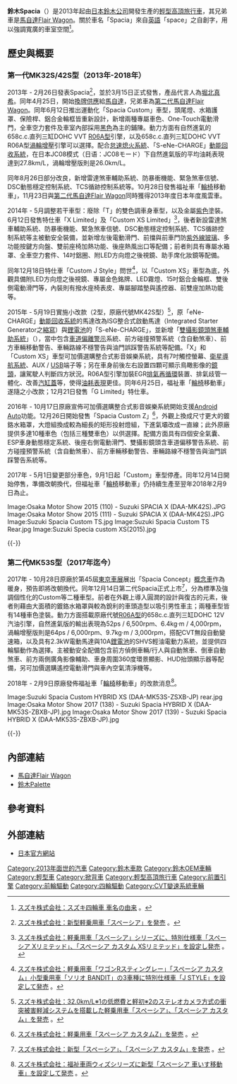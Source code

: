 {{Otheruses|subject=日本鈴木汽車所生產的輕型車|other=關於其他條目|Spacia (消歧義)}}
'''鈴木Spacia'''（{{lang-ja|スズキ・スペーシア}}）是2013年起由[[日本|日本]][[鈴木公司|鈴木公司]]開發生產的[[輕型高頂旅行車|輕型高頂旅行車]]，其兄弟車是[[馬自達Flair_Wagon|馬自達Flair Wagon]]。關於車名「Spacia」來自[[英語|英語]]「space」之自創字，用以強調寬廣的車室空間<ref>{{ja}}[http://www.suzuki.co.jp/about/faq/dom4_name.html スズキ株式会社：スズキ四輪車 車名の由来] {{Wayback|url=http://www.suzuki.co.jp/about/faq/dom4_name.html |date=20201116153346 }}。</ref>。

== 歷史與概要 ==
=== 第一代MK32S/42S型（2013年-2018年） ===
{{Infobox Automobile
|name          = 鈴木Spacia（MK32S/42S型）
|aka           = 
|image         = [[File:Suzuki_Spacia_MK32S_130324.jpg|160px]]<br>[[File:Suzuki_Spacia_X_exhibited_at_JR_Shin-Osaka_Station_front.jpg|160px]]
|manufacturer  = [[鈴木公司|鈴木汽車]]
|predecessor   = [[鈴木Palette|鈴木Palette]]
|successor     = 
|class         = [[輕型車|輕型車]]
|production    = 2013年-2018年
|layout        = [[前置前驅|FF]] / [[四輪驅動|4WD]]
|transmission  = [[無段自動變速器|CVT]]
|engine        = 658c.c.直列三缸DOHC VVT [[鈴木R族引擎#R06A型|R06A型]]引擎<br>658c.c.直列三缸DOHC VVT R06A型[[渦輪增壓器|渦輪增壓]]引擎
|assembly      = 
|body_style    = 五門高頂旅行車
|wheelbase     = 2,425mm
|length        = 3,395mm
|width         = 1,475mm
|height        = 1,735mm-1,740mm
|weight        = 870kg-930kg
|ftrack        = 1,295mm
|rtrack        = 1,290mm
|fuel_economy  = 25.6km/L-26.8km/L
|fuel_capacity = 27L
|related       = [[馬自達Flair_Wagon#第二代（2013年-2018年）|第二代馬自達Flair Wagon]]
|similar       =
|designer      =
}}

2013年 - 2月26日發表Spacia<ref>{{ja}}[http://www.suzuki.co.jp/release/a/2012/0226/index.html スズキ株式会社：新型軽乗用車「スペーシア」を発売] {{Wayback|url=http://www.suzuki.co.jp/release/a/2012/0226/index.html |date=20191006165230 }}。</ref>，並於3月15日正式發售，產品代言人為[[堀北真希|堀北真希]]。同年4月25日，開始[[換牌工程|換牌供應]]給[[馬自達|馬自達]]，兄弟車為[[馬自達Flair_Wagon#第二代（2013年迄今）|第二代馬自達Flair Wagon]]。同年6月12日推出運動化「Spacia Custom」車型，頭尾燈、水箱護罩、保險桿、鋁合金輪框皆重新設計，新增兩種專屬車色、One-Touch電動滑門，全車空力套件及車室內部採用[[黑色|黑色]]為主的鋪陳。動力方面有自然進氣的658c.c.直列三缸DOHC VVT [[鈴木R族引擎#R06A型|R06A型]]引擎，以及658c.c.直列三缸DOHC VVT R06A型[[渦輪增壓器|渦輪增壓]]引擎可以選擇。配合[[怠速熄火系統|怠速熄火系統]]、「S-eNe-CHARGE」[[動能回收系統|動能回收系統]]，在日本JC08模式（日语：JC08モード）下自然進氣版的平均油耗表現達到27.8km/L，渦輪增壓版則是26.0km/L。 

同年8月26日部分改良，新增雷達煞車輔助系統、防暴衝機能、緊急煞車信號、DSC動態穩定控制系統、TCS循跡控制系統等。10月28日發售福祉車「[[輪椅|輪椅]]移動車」，11月23日與[[馬自達Flair_Wagon|第二代馬自達Flair Wagon]]同時獲得2013年度日本年度風雲車。

2014年 - 5月調整若干車型：廢除「T」的雙色調車身車型，以及金屬[[紫色|紫色]]塗裝。6月12日發售特仕車「X Limited」及「Custom XS Limited」<ref>{{ja}}[http://www.suzuki.co.jp/release/a/2014/0612b/index.html スズキ株式会社：軽乗用車「スペーシア」シリーズに、特別仕様車「スペーシア Xリミテッド」、「スペーシア カスタム XSリミテッド」を設定し発売] {{Wayback|url=http://www.suzuki.co.jp/release/a/2014/0612b/index.html |date=20191025024019 }}。</ref>，後者新設雷達煞車輔助系統、防暴衝機能、緊急煞車信號、DSC動態穩定控制系統、TCS循跡控制系統等主被動安全裝備，並新增左後電動滑門、前擋與前車門防[[紫外線|紫外線]][[玻璃|玻璃]]、多功能按鍵方向盤、雙前座椅加熱功能、後座熱風出口等配備；前者則具有專屬水箱罩、全車空力套件、14吋鋁圈、附LED方向燈之後視鏡、助手席化妝鏡等配備。

同年12月18日特仕車「Custom J Style」問世<ref>{{ja}}[http://www.suzuki.co.jp/release/a/2014/1218/index.html スズキ株式会社：軽乗用車「ワゴンRスティングレー」「スペーシア カスタム」小型乗用車「ソリオ BANDIT」の3車種に特別仕様車「J STYLE」を設定して発売] {{Wayback|url=http://www.suzuki.co.jp/release/a/2014/1218/index.html |date=20190730015706 }}。</ref>，以「Custom XS」車型為底，外觀具備附LED方向燈之後視鏡、專屬金色銘牌、LED霧燈、15吋鋁合金輪框、雙後側電動滑門等，內裝則有撥水座椅表皮、專屬腳踏墊與遙控器、前雙座加熱功能等。

2015年 - 5月19日實施小改款（2型，原廠代號MK42S型）<ref>{{ja}}[http://www.suzuki.co.jp/release/a/2015/0519/index.html スズキ株式会社：32.0km/L※1の低燃費と軽初※2のステレオカメラ方式の衝突被害軽減システムを搭載した軽乗用車「スペーシア」、「スペーシア カスタム」を発売] {{Wayback|url=http://www.suzuki.co.jp/release/a/2015/0519/index.html |date=20191011075606 }}。</ref>，原「eNe-CHARGE」[[動能回收系統|動能回收系統]]的馬達改為ISG整合式啟動馬達（Integrated Starter Generator之[[縮寫|縮寫]]）與[[鋰電池|鋰電池]]的「S-eNe-CHARGE」，並新增「[[汽車防撞系統#鈴木|雙攝影鏡頭煞車輔助系統]]」（{{lang|ja|デュアルカメラブレーキサポート}}），當中包含[[車道偏離警示|車道偏離警示]]系統、前方碰撞預警系統（含自動煞車）、前方車輛移動警告、車輛路線不穩警告與油門誤踩警告系統等配備。「X」和「Custom XS」車型可加價選購整合式影音娛樂系統，具有7吋觸控螢幕、[[衛星導航系統|衛星導航系統]]、AUX / [[USB|USB]]端子等；另在車身前後左右設置四顆可顯示鳥瞰影像的[[網路攝影機|鏡頭]]，讓駕駛人判斷四方狀況。R06A型引擎加裝EGR[[排氣再循環|排氣再循環]]裝置、排氣歧管一體化、改善[[汽缸蓋|汽缸蓋]]等，使得[[汽车燃油经济性|油耗表現]]更佳。同年6月25日，福祉車「[[輪椅|輪椅]]移動車」遂隨之小改款；12月21日發售「G Limited」特仕車。

2016年 - 10月17日原廠宣佈可加價選購整合式影音娛樂系統開始支援[[Android_Auto|Android Auto]]功能。12月26日開始發售「Spacia Custom Z」<ref>{{ja}}[http://www.suzuki.co.jp/release/a/2016/1226/index.html スズキ株式会社：軽乗用車「スペーシア カスタムZ」を発売] {{Wayback|url=http://www.suzuki.co.jp/release/a/2016/1226/index.html |date=20201124040630 }}。</ref>，外觀上換成尺寸更大的鍍鉻水箱罩，大燈組換成較為細長的矩形投射燈組，下進氣壩改成一直線；此外原廠提供多達10種車色（包括三種雙車色）以供選擇。配備方面具有四個安全氣囊、ESP車身動態穩定系統、後座右側電動滑門、雙攝影鏡頭含車道偏移警告系統、前方碰撞預警系統（含自動煞車）、前方車輛移動警告、車輛路線不穩警告與油門誤踩警告系統等。

2017年 - 5月1日變更部分車色，9月1日起「Custom」車型停產。同年12月14日開始停售，準備改朝換代，但福祉車「[[輪椅|輪椅]]移動車」仍持續生產至翌年2018年2月9日為止。

<gallery>
Image:Osaka Motor Show 2015 (110) - Suzuki SPACIA X (DAA-MK42S).JPG 
Image:Osaka Motor Show 2015 (111) - Suzuki SPACIA X (DAA-MK42S).JPG 
Image:Suzuki Spacia Custom TS.jpg 
Image:Suzuki Spacia Custom TS Rear.jpg 
Image:Suzuki Specia custom XS(2015).jpg 
</gallery>
{{-}}

=== 第二代MK53S型（2017年迄今） ===
{{Infobox Automobile
|name          = 鈴木Spacia（MK53S型）
|aka           = 
|image         = [[File:Suzuki_Spacia_HYBRID_X_(DAA-MK53S-ZBXB-JP).jpg|160px]]<br>[[File:Suzuki_Spacia_Custom_HYBRID_XS_(DAA-MK53S-ZSXB-JP)_front.jpg|160px]]
|manufacturer  = [[鈴木公司|鈴木汽車]]
|predecessor   = 
|successor     = 
|class         = [[輕型車|輕型車]]
|production    = 2017年迄今
|layout        = [[前置前驅|FF]] / [[四輪驅動|4WD]]
|transmission  = [[無段自動變速器|CVT]]
|engine        = 658c.c.直列三缸DOHC VVT [[鈴木R族引擎#R06A型|R06A型]]引擎<br>658c.c.直列三缸DOHC VVT R06A型[[渦輪增壓器|渦輪增壓]]引擎<br>WA05A型[[直流|直流]][[同步電動機|同步電動機]]
|assembly      = 
|body_style    = 五門高頂旅行車
|wheelbase     = 2,460mm
|length        = 3,395mm
|width         = 1,475mm
|height        = 1,785mm-1,800mm
|weight        = 850kg-950kg
|ftrack        = 1,295mm
|rtrack        = 1,290mm
|fuel_economy  = 25.6km/L-26.8km/L
|fuel_capacity = 27L
|related       = [[馬自達Flair_Wagon#第三代（2018年迄今）|第三代馬自達Flair Wagon]]
|similar       =
|designer      =
}}

2017年 - 10月28日原廠於第45屆[[東京車展|東京車展]]展出「Spacia Concept」[[概念車|概念車]]作為暖身，預告即將改朝換代。同年12月14日第二代Spacia正式上市<ref>{{ja}}[http://www.suzuki.co.jp/release/a/2017/1214/ スズキ株式会社：新型「スペーシア」、「スペーシア カスタム」を発売] {{Wayback|url=http://www.suzuki.co.jp/release/a/2017/1214/ |date=20191012220112 }}。</ref>，分為標準及強調個性化的Custom等二種車型。前者在外觀上導入圓潤的設計與復古的元素，後者則藉由大面積的鍍鉻水箱罩與較為銳利的車頭造型以吸引男性車主；兩種車型皆有14種車色塗裝。動力方面搭載原廠代號[[鈴木R族引擎#R06A型|R06A型]]的658c.c.直列三缸DOHC 12V汽油引擎，自然進氣版的輸出表現為52ps / 6,500rpm、6.4kg·m / 4,000rpm，渦輪增壓版則是64ps / 6,000rpm、9.7kg·m / 3,000rpm，搭配CVT無段自動變速箱，以及具有2.3kW電動馬達與10A[[鋰電池|鋰電池]]的SHVS輕油電動力系統，並提供四輪驅動作為選擇。主被動安全配備包含前方偵側車輛/行人與自動煞車、倒車自動煞車、前方兩側廣角影像輔助、車身周圍360度環景顯影、HUD抬頭顯示器等配備，另可加價選購遙控電動滑門與車內空氣清淨機等。

2018年 - 2月9日原廠發佈福祉車「[[輪椅|輪椅]]移動車」的改款消息<ref>{{ja}}[http://www.suzuki.co.jp/release/a/2017/0209/ スズキ株式会社：福祉車両ウィズシリーズに新型「スペーシア 車いす移動車」を設定して発売] {{Wayback|url=http://www.suzuki.co.jp/release/a/2017/0209/ |date=20200808091413 }}。</ref>。

<gallery>
Image:Suzuki Spacia Custom HYBRID XS (DAA-MK53S-ZSXB-JP) rear.jpg 
Image:Osaka Motor Show 2017 (138) - Suzuki Spacia HYBRID X (DAA-MK53S-ZBXB-JP).jpg 
Image:Osaka Motor Show 2017 (139) - Suzuki Spacia HYBRID X (DAA-MK53S-ZBXB-JP).jpg 
</gallery>
{{-}}

== 內部連結 ==
* [[馬自達Flair_Wagon|馬自達Flair Wagon]]
* [[鈴木Palette|鈴木Palette]]

== 參考資料 ==
{{reflist}}

== 外部連結 ==
* {{ja}}[http://www.suzuki.co.jp/car/spacia/ 日本官方網站] {{Wayback|url=http://www.suzuki.co.jp/car/spacia/ |date=20210307060040 }}

{{Suzuki timeline 1990 to 2020}}

[[Category:2013年面世的汽車|Category:2013年面世的汽車]]
[[Category:鈴木車款|Category:鈴木車款]]
[[Category:鈴木OEM車輛|Category:鈴木OEM車輛]]
[[Category:輕型車|Category:輕型車]]
[[Category:掀背車|Category:掀背車]]
[[Category:輕型高頂旅行車|Category:輕型高頂旅行車]]
[[Category:前置引擎|Category:前置引擎]]
[[Category:前輪驅動|Category:前輪驅動]]
[[Category:四輪驅動|Category:四輪驅動]]
[[Category:CVT變速系統車輛|Category:CVT變速系統車輛]]